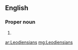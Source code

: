 ==English==

===Proper noun===
{{head|en|plural|head=Leodensians}}

# {{plural of|Leodensian|lang=en}}

[[ar:Leodiensians]]
[[mg:Leodiensians]]